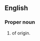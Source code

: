 ==English==

===Proper noun===
{{en-proper noun}}

# {{given name|lang=en|female|from=India}} of {{etyl|ta|en}} origin.